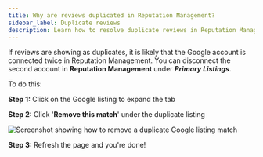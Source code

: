 ```yaml
---
title: Why are reviews duplicated in Reputation Management?
sidebar_label: Duplicate reviews
description: Learn how to resolve duplicate reviews in Reputation Management by removing redundant Google account connections
---
```


If reviews are showing as duplicates, it is likely that the Google account is connected twice in Reputation Management. You can disconnect the second account in **Reputation Management** under ***Primary Listings***.  

To do this:

**Step 1:** Click on the Google listing to expand the tab

**Step 2:** Click '**Remove this match**' under the duplicate listing  

![Screenshot showing how to remove a duplicate Google listing match](./img/duplicate-reviews.png)

**Step 3:** Refresh the page and you're done!  